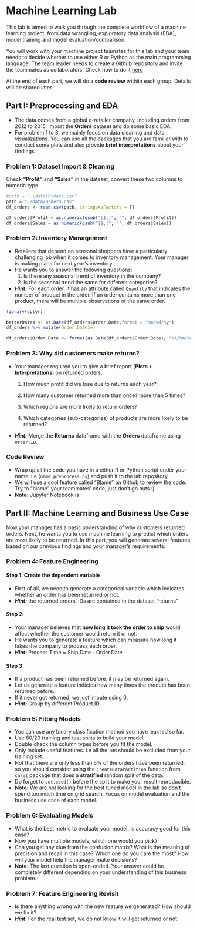 # Machine Learning Lab

This lab is aimed to walk you through the complete workflow of a machine learning project; from data wrangling, exploratory data analysis (EDA), model training and model evaluation/comparison. 

You will work with your machine project teamates for this lab and your team needs to decide whether to use either R or Python as the main programming language. The team leader needs to create a Github repository and invite the teammates as collaborators. Check how to do it [here](https://help.github.com/articles/inviting-collaborators-to-a-personal-repository/)

At the end of each part, we will do a **code review** withiin each group. Details will be shared later.


## Part I: Preprocessing and EDA

- The data comes from a global e-retailer company, including orders from 2012 to 2015. Import the **Orders** dataset and do some basic EDA. 
- For problem 1 to 3, we mainly focus on data cleaning and data visualizations. You can use all the packages that you are familiar with to conduct some plots and also provide **brief interpretations** about your findings.

### Problem 1: Dataset Import & Cleaning
Check **"Profit"** and **"Sales"** in the dataset, convert these two columns to numeric type. 


```r

#path = ".\data\Orders.csv"
path = "./data/Orders.csv"
df_orders <- read.csv(path, stringsAsFactors = F)

```


```r

df_orders$Profit = as.numeric(gsub("[$,]", "", df_orders$Profit))
df_orders$Sales = as.numeric(gsub("[$,]", "", df_orders$Sales))

```

### Problem 2: Inventory Management
- Retailers that depend on seasonal shoppers have a particularly challenging job when it comes to inventory management. Your manager is making plans for next year's inventory.
- He wants you to answer the following questions:
    1. Is there any seasonal trend of inventory in the company?
    2. Is the seasonal trend the same for different categories?

- ***Hint:*** For each order, it has an attribute called `Quantity` that indicates the number of product in the order. If an order contains more than one product, there will be multiple observations of the same order.

```r
library(dplyr)

betterDates <- as.Date(df_orders$Order.Date,format = "%m/%d/%y")
df_orders %>% mutate(Order.Date1=)

df_orders$Order.Date <- format(as.Date(df_orders$Order.Date), "%Y/%m/%d")


```

### Problem 3: Why did customers make returns?
- Your manager required you to give a brief report (**Plots + Interpretations**) on returned orders.

	1. How much profit did we lose due to returns each year?


	2. How many customer returned more than once? more than 5 times?


	3. Which regions are more likely to return orders?


	4. Which categories (sub-categories) of products are more likely to be returned?

- ***Hint:*** Merge the **Returns** dataframe with the **Orders** dataframe using `Order.ID`.

### Code Review

- Wrap up all the code you have in a either R or Python script under your name. i.e (`name_preprocess.py`) and push it to the lab repository.
- We will use a cool feature called ["Blame"](https://blog.github.com/2008-11-18-playing-the-blame-game/) on Github to review the code. Try to "blame" your teammates' code, just don't go nuts :)
- **Note:** Jupyter Notebook is 


## Part II: Machine Learning and Business Use Case

Now your manager has a basic understanding of why customers returned orders. Next, he wants you to use machine learning to predict which orders are most likely to be returned. In this part, you will generate several features based on our previous findings and your manager's requirements.

### Problem 4: Feature Engineering
#### Step 1: Create the dependent variable
- First of all, we need to generate a categorical variable which indicates whether an order has been returned or not.
- ***Hint:*** the returned orders’ IDs are contained in the dataset “returns”


#### Step 2:
- Your manager believes that **how long it took the order to ship** would affect whether the customer would return it or not. 
- He wants you to generate a feature which can measure how long it takes the company to process each order.
- ***Hint:*** Process.Time = Ship.Date - Order.Date


#### Step 3:

- If a product has been returned before, it may be returned again. 
- Let us generate a feature indictes how many times the product has been returned before.
- If it never got returned, we just impute using 0.
- ***Hint:*** Group by different Product.ID


### Problem 5: Fitting Models

- You can use any binary classification method you have learned so far.
- Use 80/20 training and test splits to build your model. 
- Double check the column types before you fit the model.
- Only include useful features. i.e all the `ID`s should be excluded from your training set.
- Not that there are only less than 5% of the orders have been returned, so you should consider using the `createDataPartition` function from `caret` package that does a **stratified** random split of the data.
- Do forget to `set.seed()` before the spilt to make your result reproducible.
- **Note:** We are not looking for the best tuned model in the lab so don't spend too much time on grid search. Focus on model evaluation and the business use case of each model.


### Problem 6: Evaluating Models
- What is the best metric to evaluate your model. Is accuracy good for this case?
- Now you have multiple models, which one would you pick? 
- Can you get any clue from the confusion matrix? What is the meaning of precision and recall in this case? Which one do you care the most? How will your model help the manager make decisions?
- **Note:** The last question is open-ended. Your answer could be completely different depending on your understanding of this business problem.

### Problem 7: Feature Engineering Revisit
- Is there anything wrong with the new feature we generated? How should we fix it?
- ***Hint***: For the real test set, we do not know it will get returned or not.
